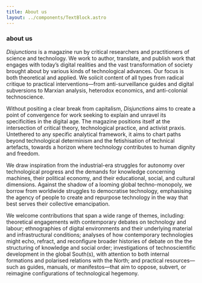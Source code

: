 ```yaml
---
title: About us
layout: ../components/TextBlock.astro
---
```


### about us 

*Disjunctions* is a magazine run by critical researchers and practitioners of science and technology. We work to author, translate, and publish work that engages with today’s digital realities and the vast transformation of society brought about by various kinds of technological advances. Our focus is both theoretical and applied. We solicit content of all types from radical critique to practical interventions—from anti-surveillance guides and digital subversions to Marxian analysis, heterodox economics, and anti-colonial technoscience.

Without positing a clear break from capitalism, *Disjunctions* aims to create a point of convergence for work seeking to explain and unravel its specificities in the digital age. The magazine positions itself at the intersection of critical theory, technological practice, and activist praxis. Untethered to any specific analytical framework, it aims to chart paths beyond technological determinism and the fetishisation of technical artefacts, towards a horizon where technology contributes to human dignity and freedom.

We draw inspiration from the industrial-era struggles for autonomy over technological progress and the demands for knowledge concerning machines, their political economy, and their educational, social, and cultural dimensions.  Against the shadow of a looming global techno-monopoly, we borrow from worldwide struggles to democratise technology, emphasising the agency of people to create and repurpose technology in the way that best serves their collective emancipation.

We welcome contributions that span a wide range of themes, including: theoretical engagements with contemporary debates on technology and labour; ethnographies of digital environments and their underlying material and infrastructural conditions; analyses of how contemporary technologies might echo, refract, and reconfigure broader histories of debate on the the structuring of knowledge and social order; investigations of technoscientific development in the global South(s), with attention to both internal formations and polarised relations with the North; and practical resources—such as guides, manuals, or manifestos—that aim to oppose, subvert, or reimagine configurations of technological hegemony.


